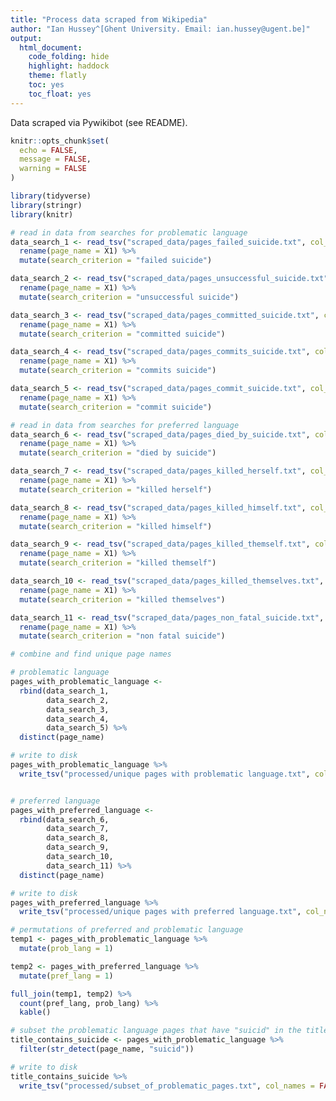 ```yaml
---
title: "Process data scraped from Wikipedia"
author: "Ian Hussey^[Ghent University. Email: ian.hussey@ugent.be]"
output:
  html_document:
    code_folding: hide
    highlight: haddock
    theme: flatly
    toc: yes
    toc_float: yes
---
```


Data scraped via Pywikibot (see README).

```r

knitr::opts_chunk$set(
  echo = FALSE,
  message = FALSE,
  warning = FALSE
)

```

```r

library(tidyverse)
library(stringr)
library(knitr)

```

```r

# read in data from searches for problematic language
data_search_1 <- read_tsv("scraped_data/pages_failed_suicide.txt", col_names = FALSE) %>%
  rename(page_name = X1) %>%
  mutate(search_criterion = "failed suicide")

data_search_2 <- read_tsv("scraped_data/pages_unsuccessful_suicide.txt", col_names = FALSE) %>%
  rename(page_name = X1) %>%
  mutate(search_criterion = "unsuccessful suicide")

data_search_3 <- read_tsv("scraped_data/pages_committed_suicide.txt", col_names = FALSE) %>%
  rename(page_name = X1) %>%
  mutate(search_criterion = "committed suicide")

data_search_4 <- read_tsv("scraped_data/pages_commits_suicide.txt", col_names = FALSE) %>%
  rename(page_name = X1) %>%
  mutate(search_criterion = "commits suicide")

data_search_5 <- read_tsv("scraped_data/pages_commit_suicide.txt", col_names = FALSE) %>%
  rename(page_name = X1) %>%
  mutate(search_criterion = "commit suicide")

```


```r

# read in data from searches for preferred language
data_search_6 <- read_tsv("scraped_data/pages_died_by_suicide.txt", col_names = FALSE) %>%
  rename(page_name = X1) %>%
  mutate(search_criterion = "died by suicide")

data_search_7 <- read_tsv("scraped_data/pages_killed_herself.txt", col_names = FALSE) %>%
  rename(page_name = X1) %>%
  mutate(search_criterion = "killed herself")

data_search_8 <- read_tsv("scraped_data/pages_killed_himself.txt", col_names = FALSE) %>%
  rename(page_name = X1) %>%
  mutate(search_criterion = "killed himself")

data_search_9 <- read_tsv("scraped_data/pages_killed_themself.txt", col_names = FALSE) %>%
  rename(page_name = X1) %>%
  mutate(search_criterion = "killed themself")

data_search_10 <- read_tsv("scraped_data/pages_killed_themselves.txt", col_names = FALSE) %>%
  rename(page_name = X1) %>%
  mutate(search_criterion = "killed themselves")

data_search_11 <- read_tsv("scraped_data/pages_non_fatal_suicide.txt", col_names = FALSE) %>%
  rename(page_name = X1) %>%
  mutate(search_criterion = "non fatal suicide")

```


```r

# combine and find unique page names

# problematic language
pages_with_problematic_language <- 
  rbind(data_search_1, 
        data_search_2, 
        data_search_3,
        data_search_4,
        data_search_5) %>%
  distinct(page_name) 

# write to disk
pages_with_problematic_language %>% 
  write_tsv("processed/unique pages with problematic language.txt", col_names = FALSE)


# preferred language
pages_with_preferred_language <- 
  rbind(data_search_6, 
        data_search_7, 
        data_search_8,
        data_search_9,
        data_search_10,
        data_search_11) %>%
  distinct(page_name) 

# write to disk
pages_with_preferred_language %>% 
  write_tsv("processed/unique pages with preferred language.txt", col_names = FALSE)
```


```r
# permutations of preferred and problematic language
temp1 <- pages_with_problematic_language %>%
  mutate(prob_lang = 1)

temp2 <- pages_with_preferred_language %>%
  mutate(pref_lang = 1)

full_join(temp1, temp2) %>%
  count(pref_lang, prob_lang) %>%
  kable() 
```


```r

# subset the problematic language pages that have "suicid" in the title
title_contains_suicide <- pages_with_problematic_language %>%
  filter(str_detect(page_name, "suicid"))

# write to disk
title_contains_suicide %>% 
  write_tsv("processed/subset_of_problematic_pages.txt", col_names = FALSE)

```

